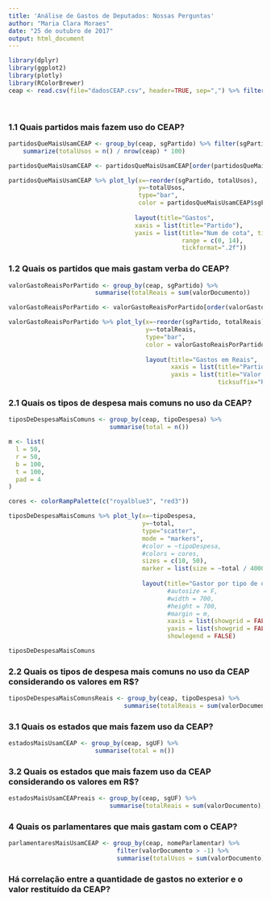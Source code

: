 ```yaml
---
title: 'Análise de Gastos de Deputados: Nossas Perguntas'
author: "Maria Clara Moraes"
date: "25 de outubro de 2017"
output: html_document
---
```


```r
library(dplyr)
library(ggplot2)
library(plotly)
library(RColorBrewer)
ceap <- read.csv(file="dadosCEAP.csv", header=TRUE, sep=",") %>% filter(sgPartido != "NA")
```

<br>

### 1.1 Quais partidos mais fazem uso do CEAP?

```r
partidosQueMaisUsamCEAP <- group_by(ceap, sgPartido) %>% filter(sgPartido != "NA") %>%
    summarize(totalUsos = n() / nrow(ceap) * 100)

partidosQueMaisUsamCEAP <- partidosQueMaisUsamCEAP[order(partidosQueMaisUsamCEAP$totalUsos), ]

partidosQueMaisUsamCEAP %>% plot_ly(x=~reorder(sgPartido, totalUsos),
                                    y=~totalUsos,
                                    type="bar",
                                    color = partidosQueMaisUsamCEAP$sgPartido) %>%
  
                                   layout(title="Gastos", 
                                   xaxis = list(title="Partido"),
                                   yaxis = list(title="Num de cota", ticksuffix="%",
                                                range = c(0, 14),
                                                tickformat=".2f"))

```

### 1.2 Quais os partidos que mais gastam verba do CEAP?

``` r
valorGastoReaisPorPartido <- group_by(ceap, sgPartido) %>%
                        summarise(totalReais = sum(valorDocumento))

valorGastoReaisPorPartido <- valorGastoReaisPorPartido[order(valorGastoReaisPorPartido$totalReais), ]

valorGastoReaisPorPartido %>% plot_ly(x=~reorder(sgPartido, totalReais),
                                      y=~totalReais,
                                      type="bar",
                                      color = valorGastoReaisPorPartido$sgPartido) %>%
  
                                      layout(title="Gastos em Reais",
                                             xaxis = list(title="Partido"),
                                             yaxis = list(title="Valor em reais",
                                                          ticksuffix="R$"))
```

### 2.1 Quais os tipos de despesa mais comuns no uso da CEAP?

``` r
tiposDeDespesaMaisComuns <- group_by(ceap, tipoDespesa) %>%
                            summarise(total = n())

m <- list(
  l = 50,
  r = 50,
  b = 100,
  t = 100,
  pad = 4
)

cores <- colorRampPalette(c("royalblue3", "red3"))

tiposDeDespesaMaisComuns %>% plot_ly(x=~tipoDespesa,
                                     y=~total,
                                     type="scatter",
                                     mode = "markers",
                                     #color = ~tipoDespesa,
                                     #colors = cores,
                                     sizes = c(10, 50),
                                     marker = list(size = ~total / 4000, opacity = 1.0)) %>%
              
                                     layout(title="Gastor por tipo de despesa",
                                            #autosize = F,
                                            #width = 700,
                                            #height = 700,
                                            #margin = m,
                                            xaxis = list(showgrid = FALSE),
                                            yaxis = list(showgrid = FALSE),
                                            showlegend = FALSE)

tiposDeDespesaMaisComuns
```

### 2.2 Quais os tipos de despesa mais comuns no uso da CEAP considerando os valores em R$?

```r
tiposDeDespesaMaisComunsReais <- group_by(ceap, tipoDespesa) %>%
                                summarise(totalReais = sum(valorDocumento))


```

### 3.1 Quais os estados que mais fazem uso da CEAP?

```r
estadosMaisUsamCEAP <- group_by(ceap, sgUF) %>%
                        summarise(total = n())
```

### 3.2 Quais os estados que mais fazem uso da CEAP considerando os valores em R$?

```r
estadosMaisUsamCEAPreais <- group_by(ceap, sgUF) %>%
                            summarise(totalReais = sum(valorDocumento))
```

### 4 Quais os parlamentares que mais gastam com o CEAP?

```r
parlamentaresMaisUsamCEAP <- group_by(ceap, nomeParlamentar) %>%
                              filter(valorDocumento > -1) %>%
                              summarise(totalUsos = sum(valorDocumento))
```

### Há correlação entre a quantidade de gastos no exterior e o valor restituído da CEAP?


